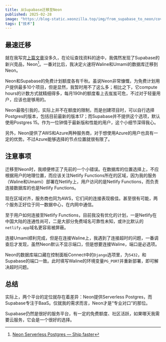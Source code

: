 ```yaml
---
title: 从Supabase迁移至Neon
published: 2025-02-28
image: "https://blog-static.xeonzilla.top/img/from_supabase_to_neon/cover.avif"
tags: ["技术"]
---
```

## 最速迁移
就在我写完[上篇文章](/posts/netlify_supabase_umami/)没多久，在论坛查找资料的途中，我偶然发现了Supabase的新兴竞品，Neon[^1]。一番对比后，我决定火速将Waline和Umami的数据库迁移到Neon。

Neon和Supabase的免费计划额度各有千秋。虽说Neon非常慷慨，为免费计划用户提供最多10个项目，但是显然，我暂时用不了这么多；相比之下，它compute hours的计数方式就精细得多，每月190h的额度看上去岌岌可危，不过对于轻量用户，应该也是够用的。

Neon最吸引我的，实际上并不在额度的限制，而是创建项目时，可以自行选择Postgres的版本，包括目前最新的版本17；而Supabase并不提供这个选项，默认使用Postgres 15。作为一位钟情于最新版和性能的用户，这个小细节深得我心。

另外，Neon提供了AWS和Azure两种服务商，对于想使用Azure的用户也具有一定的优势。不过Azure能够选择的节点位置就很有限了。

## 注意事项
迁移至Neon时，我顺便修正了先前的一个小错误。在数据库的位置选择上，不应根据用户的地理位置，而应该关注Netlify Functions所在的区域，因为我的服务（Waline和Umami）部署在Netlify上，用户访问的是Netlify Functions，而负责连接数据库的也是Netlify Functions。

现在区域对齐，服务商也同为AWS，它们间的连接表现极佳。甚至很有可能，两个服务正好位于同一数据中心，在内网中通信。

至于用户如何连接至Netlify Functions，目前我没有优化的计划，一是Netlify在中国大陆的连通性尚可，二是大部分免费域名可靠性未知，或许比默认的`netlify.app`域名更容易被屏蔽。

连接Umami顺利完成，但是在连接Waline上，我遇到了连接超时的问题，一番调查后才发现，虽然Neon默认不显示端口，但是想要连接Waline，端口是必选项。

Neon的数据库端口藏在控制面板Connect中的`Django`选项里，为`5432`，和Supabase的端口一致。此时填写Waline的环境变量`PG_PORT`并重新部署，即可解决超时问题。

## 总结
实际上，两个平台的定位就存在着差异：Neon提供Serverless Postgres，而Supabase专注于BaaS。仅就我的需求而言，Neon才是“专业对口”的那位。

Supabase仍然是很好的服务平台，有一定的免费额度、社区活跃，如果哪天我需要云服务，它会是一个很好的选择。

[^1]:[Neon Serverless Postgres — Ship faster](https://neon.tech/home)